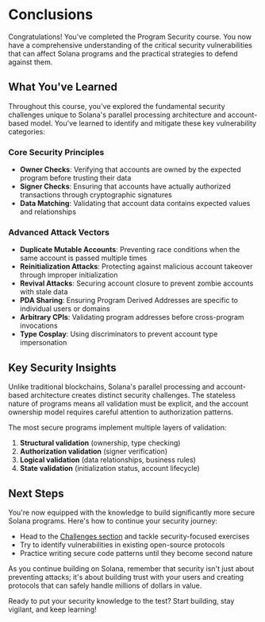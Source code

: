 
# Conclusions

Congratulations! You've completed the Program Security course. You now have a comprehensive understanding of the critical security vulnerabilities that can affect Solana programs and the practical strategies to defend against them.

## What You've Learned

Throughout this course, you've explored the fundamental security challenges unique to Solana's parallel processing architecture and account-based model. You've learned to identify and mitigate these key vulnerability categories:

### Core Security Principles
- **Owner Checks**: Verifying that accounts are owned by the expected program before trusting their data
- **Signer Checks**: Ensuring that accounts have actually authorized transactions through cryptographic signatures
- **Data Matching**: Validating that account data contains expected values and relationships

### Advanced Attack Vectors
- **Duplicate Mutable Accounts**: Preventing race conditions when the same account is passed multiple times
- **Reinitialization Attacks**: Protecting against malicious account takeover through improper initialization
- **Revival Attacks**: Securing account closure to prevent zombie accounts with stale data
- **PDA Sharing**: Ensuring Program Derived Addresses are specific to individual users or domains
- **Arbitrary CPIs**: Validating program addresses before cross-program invocations
- **Type Cosplay**: Using discriminators to prevent account type impersonation

## Key Security Insights

Unlike traditional blockchains, Solana's parallel processing and account-based architecture creates distinct security challenges. The stateless nature of programs means all validation must be explicit, and the account ownership model requires careful attention to authorization patterns.

The most secure programs implement multiple layers of validation:
1. **Structural validation** (ownership, type checking)
2. **Authorization validation** (signer verification)
3. **Logical validation** (data relationships, business rules)
4. **State validation** (initialization status, account lifecycle)

## Next Steps

You're now equipped with the knowledge to build significantly more secure Solana programs. Here's how to continue your security journey:

- Head to the [Challenges section](/en/challenges) and tackle security-focused exercises
- Try to identify vulnerabilities in existing open-source protocols
- Practice writing secure code patterns until they become second nature

As you continue building on Solana, remember that security isn't just about preventing attacks; it's about building trust with your users and creating protocols that can safely handle millions of dollars in value.

Ready to put your security knowledge to the test? Start building, stay vigilant, and keep learning!
